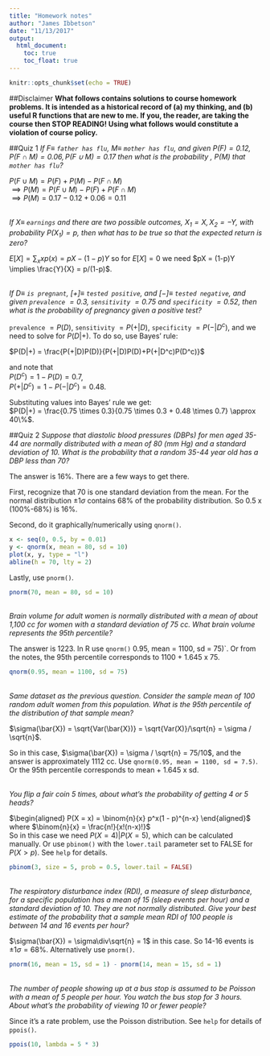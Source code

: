 ```yaml
---
title: "Homework notes"
author: "James Ibbetson"
date: "11/13/2017"
output:
  html_document:
    toc: true
    toc_float: true
---
```


```r
knitr::opts_chunk$set(echo = TRUE)
```

##Disclaimer
**What follows contains solutions to course homework problems. It is intended as a historical record of (a) my thinking, and (b) useful R functions that are new to me. If you, the reader, are taking the course then STOP READING! Using what follows would constitute a violation of course policy.**

##Quiz 1
*If $F \equiv$ `father has flu`, $M \equiv$ `mother has flu`, and given $P(F)=0.12, P(F \cap M)=0.06, P(F \cup M)=0.17$ then what is the probability , $P(M)$ that `mother has flu`?*  

$P(F \cup M) = P(F) + P(M) - P(F \cap M)$  
$\implies P(M) = P(F \cup M) - P(F) + P(F \cap M)$  
$\implies P(M) = 0.17 - 0.12 + 0.06 = 0.11$  

<br>
*If $X \equiv$ `earnings` and there are two possible outcomes, $X_1 = X, X_2 = -Y$, with probability $P(X_1)=p$, then what has to be true so that the expected return is zero?*  

$E[X] = \sum_x xp(x) = pX - (1-p)Y$ so for $E[X] = 0$ we need $pX = (1-p)Y \implies \frac{Y}{X} = p/(1-p)$.  

<br>
*If $D \equiv$ `is pregnant`, $[+] \equiv$ `tested positive`, and $[-] \equiv$ `tested negative`, and given `prevalence` $= 0.3$, `sensitivity` $= 0.75$ and `specificity` $= 0.52$, then what is the probability of pregnancy given a positive test?*  

`prevalence` $= P(D)$, `sensitivity` $= P(+|D)$, `specificity` $= P(-|D^c)$, and we need to solve for $P(D|+)$. To do so, use Bayes' rule:   

$P(D|+) = \frac{P(+|D)P(D)}{P(+|D)P(D)+P(+|D^c)P(D^c)}$  

and note that  
$P(D^c)=1-P(D)=0.7$,  
$P(+|D^c)=1-P(-|D^c)=0.48$.  

Substituting values into Bayes' rule we get:  
$P(D|+) = \frac{0.75 \times 0.3}{0.75 \times 0.3 + 0.48 \times 0.7} \approx 40\%$.


##Quiz 2
*Suppose that diastolic blood pressures (DBPs) for men aged 35-44 are normally distributed with a mean of 80 (mm Hg) and a standard deviation of 10. What is the probability that a random 35-44 year old has a DBP less than 70?*  

The answer is 16%. There are a few ways to get there.  

First, recognize that 70 is one standard deviation from the mean. For the normal distribution $\pm 1\sigma$ contains 68% of the probability distribution. So 0.5 x (100%-68%) is 16%.

Second, do it graphically/numerically using `qnorm()`.  

```r
x <- seq(0, 0.5, by = 0.01)
y <- qnorm(x, mean = 80, sd = 10)
plot(x, y, type = "l")
abline(h = 70, lty = 2)
```
Lastly, use `pnorm()`.  
```r
pnorm(70, mean = 80, sd = 10)
```

<br>
*Brain volume for adult women is normally distributed with a mean of about 1,100 cc for women with a standard deviation of 75 cc. What brain volume represents the 95th percentile?*  

The answer is 1223. In R use `qnorm()`
0.95, mean = 1100, sd = 75)`. Or from the notes, the 95th percentile corresponds to 1100 + 1.645 x 75.  
```r
qnorm(0.95, mean = 1100, sd = 75)
```

<br>
*Same dataset as the previous question. Consider the sample mean of 100 random adult women from this population. What is the 95th percentile of the distribution of that sample mean?*  

$\sigma(\bar{X}) = \sqrt{Var(\bar{X})} = \sqrt{Var(X)}/\sqrt{n} = \sigma / \sqrt{n}$.  

So in this case, $\sigma(\bar{X}) = \sigma / \sqrt{n} = 75/10$, and the answer is approximately 1112 cc. Use `qnorm(0.95, mean = 1100, sd = 7.5)`. Or the 95th percentile corresponds to mean + 1.645 x sd.

<br>
*You flip a fair coin 5 times, about what's the probability of getting 4 or 5 heads?*  

$\begin{aligned} P(X = x) = \binom{n}{x} p^x(1 - p)^{n-x} \end{aligned}$ where $\binom{n}{x} = \frac{n!}{x!(n-x)!}$  
So in this case we need $P(X = 4) | P(X = 5)$, which can be calculated manually. Or use `pbinom()` with the `lower.tail` parameter set to FALSE for $P(X > p)$. See `help` for details.

```r
pbinom(3, size = 5, prob = 0.5, lower.tail = FALSE)
```

<br>
*The respiratory disturbance index (RDI), a measure of sleep disturbance, for a specific population has a mean of 15 (sleep events per hour) and a standard deviation of 10. They are not normally distributed. Give your best estimate of the probability that a sample mean RDI of 100 people is between 14 and 16 events per hour?*  

$\sigma(\bar{X}) = \sigma\div\sqrt{n} = 1$ in this case. So 14-16 events is $\pm 1 \sigma = 68\%$. Alternatively use `pnorm()`.  
```r
pnorm(16, mean = 15, sd = 1) - pnorm(14, mean = 15, sd = 1)
```

<br>
*The number of people showing up at a bus stop is assumed to be Poisson with a mean of 5 people per hour. You watch the bus stop for 3 hours. About what's the probability of viewing 10 or fewer people?*  

Since it's a rate problem, use the Poisson distribution. See `help` for details of `ppois()`.  

```r
ppois(10, lambda = 5 * 3)
```




